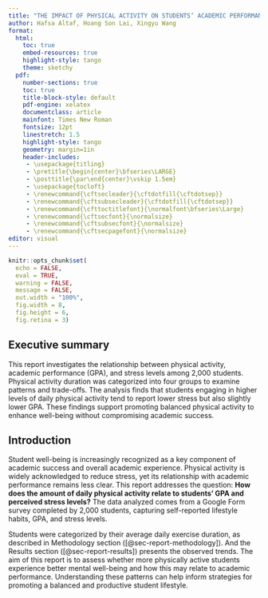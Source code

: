 ```yaml
---
title: "THE IMPACT OF PHYSICAL ACTIVITY ON STUDENTS’ ACADEMIC PERFORMANCE AND STRESS LEVELS"
author: Hafsa Altaf, Hoang Son Lai, Xingyu Wang
format:
  html:
    toc: true
    embed-resources: true
    highlight-style: tango
    theme: sketchy
  pdf:
    number-sections: true
    toc: true
    title-block-style: default
    pdf-engine: xelatex
    documentclass: article
    mainfont: Times New Roman
    fontsize: 12pt
    linestretch: 1.5
    highlight-style: tango
    geometry: margin=1in
    header-includes:
     - \usepackage{titling}
     - \pretitle{\begin{center}\bfseries\LARGE}
     - \posttitle{\par\end{center}\vskip 1.5em}
     - \usepackage{tocloft}
     - \renewcommand{\cftsecleader}{\cftdotfill{\cftdotsep}}
     - \renewcommand{\cftsubsecleader}{\cftdotfill{\cftdotsep}}
     - \renewcommand{\cfttoctitlefont}{\normalfont\bfseries\Large} 
     - \renewcommand{\cftsecfont}{\normalsize}                      
     - \renewcommand{\cftsubsecfont}{\normalsize}                   
     - \renewcommand{\cftsecpagefont}{\normalsize}
editor: visual
---
```


```r
knitr::opts_chunk$set(
  echo = FALSE,
  eval = TRUE,
  warning = FALSE,
  message = FALSE,
  out.width = "100%",
  fig.width = 8, 
  fig.height = 6,
  fig.retina = 3)
```

## Executive summary

This report investigates the relationship between physical activity, academic performance (GPA), and stress levels among 2,000 students. Physical activity duration was categorized into four groups to examine patterns and trade-offs. The analysis finds that students engaging in higher levels of daily physical activity tend to report lower stress but also slightly lower GPA. These findings support promoting balanced physical activity to enhance well-being without compromising academic success.

## Introduction

Student well-being is increasingly recognized as a key component of academic success and overall academic experience. Physical activity is widely acknowledged to reduce stress, yet its relationship with academic performance remains less clear. This report addresses the question: **How does the amount of daily physical activity relate to students' GPA and perceived stress levels?** The data analyzed comes from a Google Form survey completed by 2,000 students, capturing self-reported lifestyle habits, GPA, and stress levels.

Students were categorized by their average daily exercise duration, as described in Methodology section ([@sec-report-methodology]). And the Results section ([@sec-report-results]) presents the observed trends. The aim of this report is to assess whether more physically active students experience better mental well-being and how this may relate to academic performance. Understanding these patterns can help inform strategies for promoting a balanced and productive student lifestyle.
